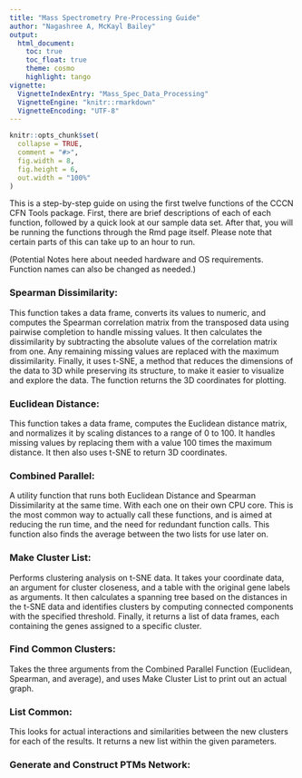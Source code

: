 ```yaml
---
title: "Mass Spectrometry Pre-Processing Guide"
author: "Nagashree A, McKayl Bailey"
output: 
  html_document:
    toc: true
    toc_float: true
    theme: cosmo
    highlight: tango
vignette:
  VignetteIndexEntry: "Mass_Spec_Data_Processing"
  VignetteEngine: "knitr::rmarkdown"
  VignetteEncoding: "UTF-8"
---
```


```r
knitr::opts_chunk$set(
  collapse = TRUE,
  comment = "#>",
  fig.width = 8,
  fig.height = 6,
  out.width = "100%"
)
```


This is a step-by-step guide on using the first twelve functions of the CCCN CFN Tools package. First, there are brief descriptions of each of each function, followed by a quick look at our sample data set. After that, you will be running the functions through the Rmd page itself. Please note that certain parts of this can take up to an hour to run.

(Potential Notes here about needed hardware and OS requirements. Function names can also be changed as needed.)

### Spearman Dissimilarity:
This function takes a data frame, converts its values to numeric, and computes the Spearman correlation matrix from the transposed data using pairwise completion to handle missing values. It then calculates the dissimilarity by subtracting the absolute values of the correlation matrix from one. Any remaining missing values are replaced with the maximum dissimilarity. Finally, it uses t-SNE, a method that reduces the dimensions of the data to 3D while preserving its structure, to make it easier to visualize and explore the data. The function returns the 3D coordinates for plotting.

### Euclidean Distance:
This function takes a data frame, computes the Euclidean distance matrix, and normalizes it by scaling distances to a range of 0 to 100. It handles missing values by replacing them with a value 100 times the maximum distance. It then also uses t-SNE to return 3D coordinates. 

### Combined Parallel:
A utility function that runs both Euclidean Distance and Spearman Dissimilarity at the same time. With each one on their own CPU core. This is the most common way to actually call these functions, and is aimed at reducing the run time, and the need for redundant function calls. This function also finds the average between the two lists for use later on.

### Make Cluster List:
Performs clustering analysis on t-SNE data. It takes your coordinate data, an argument for cluster closeness, and a table with the original gene labels as arguments. It then calculates a spanning tree based on the distances in the t-SNE data and identifies clusters by computing connected components with the specified threshold. Finally, it returns a list of data frames, each containing the genes assigned to a specific cluster.

### Find Common Clusters:
Takes the three arguments from the Combined Parallel Function (Euclidean, Spearman, and average), and uses Make Cluster List to print out an actual graph.

### List Common:
This looks for actual interactions and similarities between the new clusters for each of the results. It returns a new list within the given parameters. 

### Generate and Construct PTMs Network:

